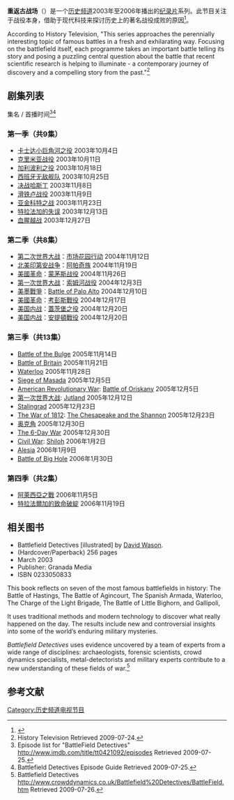 {{Infobox Television
| | show_name = Battlefield Detectives<br>重返古战场
  | format = [[紀錄片|紀錄片]]
  | runtime = 48-49分钟（含广告60分钟）
  | country = {{USA}}
  | network = [[历史频道|历史频道]]
  | first_aired = 2003年10月4日
  | last_aired =  2006年11月19日
  | num_seasons = 4
  | num_episodes = 32
  |}}

'''重返古战场'''（{{lang-en|''Battlefield Detectives''}}）是一个[[历史频道|历史频道]]2003年至2006年播出的[[纪录片|纪录片]]系列。此节目关注于战役本身，借助于现代科技来探讨历史上的著名战役成败的原因<ref>{{Cite web |url=http://www.tvguide.com/tvshows/battlefield-detectives/194633 |title=存档副本 |access-date=2014-03-12 |archive-date=2019-12-19 |archive-url=https://web.archive.org/web/20191219011524/https://www.tvguide.com/tvshows/battlefield-detectives/194633/ |dead-url=no }}</ref>。

According to History Television, "This series approaches the perennially interesting topic of famous battles in a fresh and exhilarating way. Focusing on the battlefield itself, each programme takes an important battle telling its story and posing a puzzling central question about the battle that recent scientific research is helping to illuminate - a contemporary journey of discovery and a compelling story from the past."<ref>History Television {{cite web |url=http://www.history.ca/ontv/titledetails.aspx?titleid=68732 |title=存档副本 |accessdate=2009-07-24 |deadurl=yes |archiveurl=https://web.archive.org/web/20110719195543/http://www.history.ca/ontv/titledetails.aspx?titleid=68732 |archivedate=2011-07-19 }} Retrieved 2009-07-24.</ref>

==剧集列表==

集名 / 首播时间<ref>Episode list for
"BattleField Detectives" http://www.imdb.com/title/tt0421092/episodes {{Wayback|url=http://www.imdb.com/title/tt0421092/episodes |date=20160310222726 }} Retrieved 2009-07-25.</ref><ref>Battlefield Detectives Episode Guide {{cite web |url=http://tvlistings.zap2it.com/tvlistings/ZCProgram.do?sId=EP00607074&t=Battlefield+Detectives&method=getEpisodesForShow&epYear=1 |title=存档副本 |accessdate=2009-07-25 |deadurl=yes |archiveurl=https://web.archive.org/web/20120308095028/http://tvlistings.zap2it.com/tvlistings/ZCProgram.do?sId=EP00607074&t=Battlefield+Detectives&method=getEpisodesForShow&epYear=1 |archivedate=2012-03-08 }} Retrieved 2009-07-25.</ref>

===第一季（共9集）===
*[[小大角战役|卡士达小巨角河之役]]   2003年10月4日
*[[轻骑兵的冲锋|克里米亚战役]]   2003年10月11日
*[[加里波利之战|加利波利之役]]   2003年10月18日
*[[西班牙艦隊|西班牙无敌舰队]]   2003年10月25日
*[[黑斯廷斯战役|决战哈斯丁]]   2003年11月8日
*[[滑铁卢战役|滑铁卢战役]]   2003年11月9日
*[[阿金库尔战役|亚金科特之战]]   2003年11月23日
*[[特拉法加海戰|特拉法加的失误]]   2003年12月13日
*[[越南战争|血腥越战]]   2003年12月27日

===第二季（共8集）===
*[[第二次世界大战|第二次世界大战]]：[[市场花园行动|市场花园行动]]   2004年11月12日
*[[北美印第安战争|北美印第安战争]]：[[阿帕奇族|阿帕奇族]]   2004年11月19日
*[[美國革命|美國革命]]：[[蒙茅斯战役|蒙茅斯战役]]   2004年11月26日
*[[第一次世界大战|第一次世界大战]]：[[索姆河战役|索姆河战役]]   2004年12月3日
*[[美墨戰爭|美墨戰爭]]：[[Battle_of_Palo_Alto|Battle of Palo Alto]]   2004年12月10日
*[[美國革命|美國革命]]：[[考彭斯戰役|考彭斯戰役]]   2004年12月17日
*[[南北战争|美国内战]]：[[蓋茨堡之役|蓋茨堡之役]]   2004年12月20日
*[[南北战争|美国内战]]：[[安提頓戰役|安提頓戰役]]   2004年12月20日

===第三季（共13集）===
*[[Battle_of_the_Bulge|Battle of the Bulge]]   2005年11月14日
*[[Battle_of_Britain|Battle of Britain]]   2005年11月21日
*[[Battle_of_Waterloo|Waterloo]]   2005年11月28日
*[[Siege_of_Masada|Siege of Masada]]   2005年12月5日
*[[American_Revolutionary_War|American Revolutionary War]]: [[Battle_of_Oriskany|Battle of Oriskany]]   2005年12月5日
*[[第一次世界大战|第一次世界大战]]: [[Battle_of_Jutland|Jutland]]   2005年12月12日
*[[Battle_of_Stalingrad|Stalingrad]]   2005年12月23日
*[[The_War_of_1812|The War of 1812]]: [[Capture_of_USS_Chesapeake|The Chesapeake and the Shannon]]  2005年12月23日
*[[奥克角|奥克角]]   2005年12月30日
*[[Six-Day_War|The 6-Day War]]   2005年12月30日
*[[American_Civil_War|Civil War]]: [[Battle_of_Shiloh|Shiloh]]   2006年1月2日
*[[Battle_of_Alesia|Alesia]]   2006年1月9日
*[[Battle_of_Big_Hole|Battle of Big Hole]]   2006年1月30日

===第四季（共2集）===
*[[阿萊西亞之戰|阿萊西亞之戰]]   2006年11月5日
*[[特拉法加海戰|特拉法爾加的致命破綻]]   2006年11月19日

==相关图书==
*Battlefield Detectives [illustrated]  by [[David_Wason|David Wason]].
*(Hardcover/Paperback) 256 pages
*March 2003
*Publisher: Granada Media
*ISBN 0233050833

This book reflects on seven of the most famous battlefields in history: The Battle of Hastings, The Battle of Agincourt, The Spanish Armada, Waterloo, The Charge of the Light Brigade, The Battle of Little Bighorn, and Gallipoli, 

It uses traditional methods and modern technology to discover what really happened on the day. The results include new and controversial insights into some of the world’s enduring military mysteries. 

''Battlefield Detectives'' uses evidence uncovered by a team of experts from a wide range of disciplines: archaeologists, forensic scientists, crowd dynamics specialists, metal-detectorists and military experts contribute to a new understanding of these fields of war.<ref>Battlefield Detectives http://www.crowddynamics.co.uk/Battlefield%20Detectives/BattleField.htm{{dead link|date=十一月 2017 |bot=InternetArchiveBot }} Retrieved 2009-07-26.</ref>

==参考文献==
{{reflist}}

{{历史频道电视节目}}

[[Category:历史频道电视节目|Category:历史频道电视节目]]